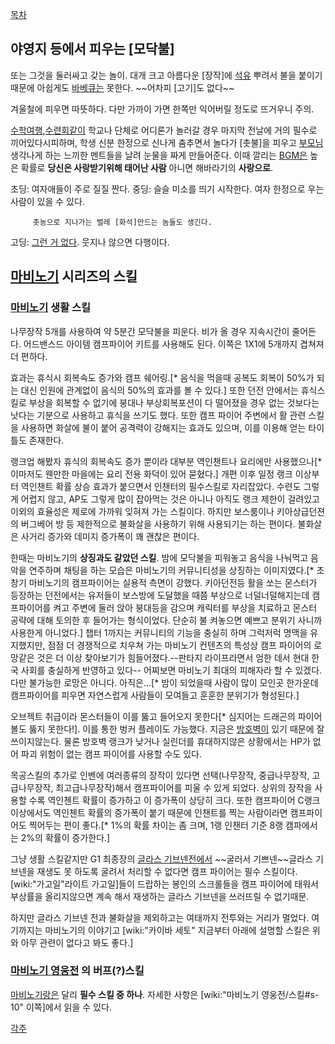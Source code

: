 [[목차]]
== 야영지 등에서 피우는 [모닥불] ==
또는 그것을 둘러싸고 갖는 놀이. 대개 크고 아름다운 [장작]에 [[석유]] 뿌려서 불을 붙이기 때문에 아쉽게도 [[바베큐]]는 못한다. ~~어차피 [고기]도 없다~~

겨울철에 피우면 따뜻하다. 다만 가까이 가면 한쪽만 익어버릴 정도로 뜨거우니 주의.

[[수학여행]],[[수련회]]같이 학교나 단체로 어디론가 놀러갈 경우 마지막 전날에 거의 필수로 끼어있다시피하며, 학생 신분 한정으로 신나게 춤추면서 놀다가 [촛불]을 피우고 [[부모님]] 생각나게 하는 느끼한 멘트들을 날려 눈물을 짜게 만들어준다. 이때 깔리는 [[BGM]]은 높은 확률로 '''당신은 사랑받기위해 태어난 사람''' 아니면 해바라기의 '''사랑으로'''.

초딩: 여자애들이 주로 질질 짠다. 
중딩: 슬슬 미소를 띄기 시작한다. 여자 한정으로 우는 사람이 있을 수 있다. 
      촛농으로 지나가는 벌레 [화석]만드는 놈들도 생긴다. 
고딩: [[그런 거 없다]]. 웃지나 않으면 다행이다. 

== [[마비노기]] 시리즈의 스킬 ==
=== [[마비노기]] 생활 스킬 ===
나무장작 5개를 사용하여 약 5분간 모닥불을 피운다. 비가 올 경우 지속시간이 줄어든다. 어드밴스드 아이템 캠프파이어 키트를 사용해도 된다. 이쪽은 1X1에 5개까지 겹쳐져 더 편하다.
 
효과는 휴식시 회복속도 증가와 캠프 쉐어링.[* 음식을 먹을때 공복도 회복이 50%가 되는 대신 인원에 관계없이 음식의 50%의 효과를 볼 수 있다.] 또한 던전 안에서는 휴식스킬로 부상을 회복할 수 없기에 붕대나 부상회복포션이 다 떨어졌을 경우 없는 것보다는 낫다는 기분으로 사용하고 휴식을 쓰기도 했다. 또한 캠프 파이어 주변에서 활 관련 스킬을 사용하면 화살에 불이 붙어 공격력이 강해지는 효과도 있으며, 이를 이용해 얻는 타이틀도 존재한다.
 
랭크업 해봤자 휴식의 회복속도 증가 뿐이라 대부분 역인챈트나 요리에만 사용했으나[* 이마저도 웬만한 마을에는 요리 전용 화덕이 있어 묻혔다.] 개편 이후 일정 랭크 이상부터 역인챈트 확률 상승 효과가 붙으면서 인챈터의 필수스킬로 자리잡았다. 수련도 그렇게 어렵지 않고, AP도 그렇게 많이 잡아먹는 것은 아니나 아직도 랭크 제한이 걸려있고 이외의 효율성은 제로에 가까워 잊혀져 가는 스킬이다. 하지만 보스룸이나 키아상급던젼의 버그베어 방 등 제한적으로 불화살을 사용하기 위해 사용되기는 하는 편이다. 불화살은 사거리 증가와 데미지 증가폭이 꽤 괜찮은 편이다.

한때는 마비노기의 '''상징과도 같았던 스킬'''. 밤에 모닥불을 피워놓고 음식을 나눠먹고 음악을 연주하며 채팅을 하는 모습은 마비노기의 커뮤니티성을 상징하는 이미지였다.[* 초창기 마비노기의 캠프파이어는 실용적 측면이 강했다. 키아던전등 활을 쏘는 몬스터가 등장하는 던전에서는 유저들이 보스방에 도달했을 때쯤 부상으로 너덜너덜해지는데 캠프파이어를 켜고 주변에 둘러 앉아 붕대등을 감으며 캐릭터를 부상을 치료하고 몬스터 공략에 대해 토의한 후 들어가는 형식이었다. 단순히 불 켜놓으면 예쁘고 분위기 사니까 사용한게 아니었다.] 챕터 1까지는 커뮤니티의 기능을 충실히 하며 그럭저럭 명맥을 유지했지만, 점점 더 경쟁적으로 치우쳐 가는 마비노기 컨텐츠의 특성상 캠프 파이어의 로망같은 것은 더 이상 찾아보기가 힘들어졌다.--판타지 라이프라면서 엄한 데서 현대 한국 사회를 충실하게 반영하고 있다-- 어찌보면 마비노기 최대의 피해자라 할 수 있겠다. 다만 불가능한 로망은 아니다. 아직은...[* 밤이 되었을때 사람이 많이 모인곳 한가운데 캠프파이어를 피우면 자연스럽게 사람들이 모여들고 훈훈한 분위기가 형성된다.]

오브젝트 취급이라 몬스터들이 이를 뚫고 들어오지 못한다[* 심지어는 드래곤의 파이어볼도 뚫지 못한다!]. 이를 통한 벙커 플레이도 가능했다. 지금은 [[방호벽]]이 있기 때문에 잘 쓰이지않는다. 물론 방호벽 랭크가 낮거나 실린더를 휴대하지않은 상황에서는 HP가 없어 파괴 위험이 없는 캠프 파이어를 사용할 수도 있다.

목공스킬의 추가로 인벤에 여러종류의 장작이 있다면 선택(나무장작, 중급나무장작, 고급나무장작, 최고급나무장작)해서 캠프파이어를 피울 수 있게 되었다. 상위의 장작을 사용할 수록 역인첸트 확률이 증가하고 이 증가폭이 상당히 크다.
또한 캠프파이어 C랭크 이상에서도 역인첸트 확률의 증가폭이 붙기 때문에 인챈트를 찍는 사람이라면 캠프파이어도 찍어두는 편이 좋다.[* 1%의 확률 차이는 좀 크며, 1랭 인챈터 기준 8랭 캠파에서는 2%의 확률이 증가한다.]

그냥 생활 스킬같지만 G1 최종장의 [[글라스 기브넨]]전에서 ~~굴러서 기쁘넨~~글라스 기브넨을 재생도 못 하도록 굴려서 처리할 수 없다면 캠프 파이어는 필수 스킬이다. [wiki:"가고일"라이트 가고일]들이 드랍하는 봉인의 스크롤들을 캠프 파이어에 태워서 부상률을 올리지않으면 계속 해서 재생하는 글라스 기브넨을 쓰러뜨릴 수 없기때문.

하지만 글라스 기브넨 전과 불화살을 제외하고는 여태까지 전투와는 거리가 멀었다. 여기까지는 마비노기의 이야기고 [wiki:"카이바 세토" 지금부터 아래에 설명할 스킬은 위와 아무 관련이 없다고 봐도 좋다.] 

=== [[마비노기 영웅전]] 의 버프(?)스킬 ===
[[마비노기]]랑은 달리 '''필수 스킬 중 하나'''. 자세한 사항은 [wiki:"마비노기 영웅전/스킬#s-10" 이쪽]에서 읽을 수 있다.

[[각주]]
